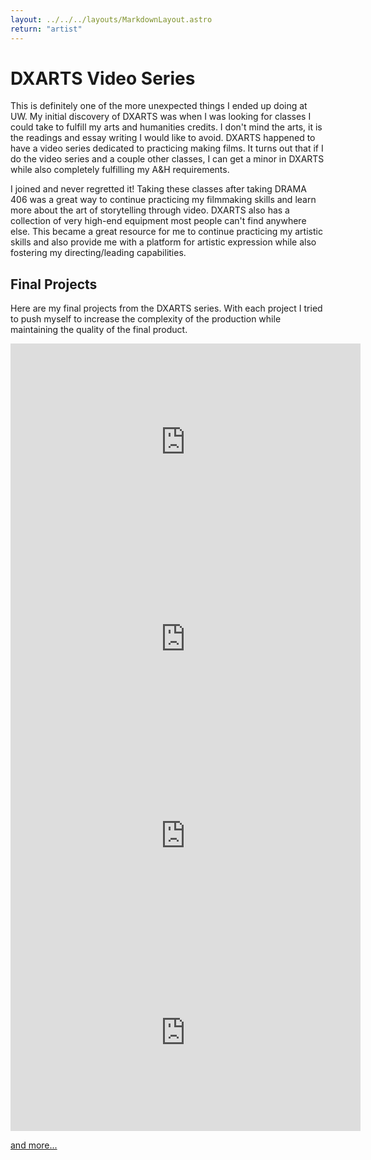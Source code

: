 ```yaml
---
layout: ../../../layouts/MarkdownLayout.astro
return: "artist"
---
```

# DXARTS Video Series

This is definitely one of the more unexpected things I ended up doing at UW. My initial discovery of DXARTS was when I was looking for classes I could take to fulfill my arts and humanities credits. I don't mind the arts, it is the readings and essay writing I would like to avoid. DXARTS happened to have a video series dedicated to practicing making films. It turns out that if I do the video series and a couple other classes, I can get a minor in DXARTS while also completely fulfilling my A&H requirements.

I joined and never regretted it! Taking these classes after taking DRAMA 406 was a great way to continue practicing my filmmaking skills and learn more about the art of storytelling through video. DXARTS also has a collection of very high-end equipment most people can't find anywhere else. This became a great resource for me to continue practicing my artistic skills and also provide me with a platform for artistic expression while also fostering my directing/leading capabilities.


## Final Projects

Here are my final projects from the DXARTS series. With each project I tried to push myself to increase the complexity of the production while maintaining the quality of the final product.

<iframe width="560" height="315" src="https://www.youtube.com/embed/kL9gWX2mMPY?si=-MR_KwMx8QvPJmtD" title="YouTube video player" frameborder="0" allow="accelerometer; autoplay; clipboard-write; encrypted-media; gyroscope; picture-in-picture; web-share" referrerpolicy="strict-origin-when-cross-origin" allowfullscreen></iframe>

<br/>

<iframe width="560" height="315" src="https://www.youtube.com/embed/CXY0QZjXQp0?si=WvuP3IGOp_NdnRcI" title="YouTube video player" frameborder="0" allow="accelerometer; autoplay; clipboard-write; encrypted-media; gyroscope; picture-in-picture; web-share" referrerpolicy="strict-origin-when-cross-origin" allowfullscreen></iframe>

<br/>

<iframe width="560" height="315" src="https://www.youtube.com/embed/JtgjyfKIayE?si=0h5JcXeYpfRWi6I9" title="YouTube video player" frameborder="0" allow="accelerometer; autoplay; clipboard-write; encrypted-media; gyroscope; picture-in-picture; web-share" referrerpolicy="strict-origin-when-cross-origin" allowfullscreen></iframe>

<br/>

<iframe width="560" height="315" src="https://www.youtube.com/embed/nYvMUDYiH-A?si=zyoJbydwM4bLKzRg" title="YouTube video player" frameborder="0" allow="accelerometer; autoplay; clipboard-write; encrypted-media; gyroscope; picture-in-picture; web-share" referrerpolicy="strict-origin-when-cross-origin" allowfullscreen></iframe>

<br/>

<a href="https://www.youtube.com/@KennethJYang">and more...</a>